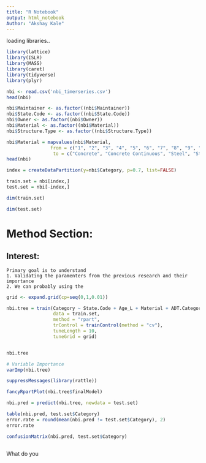 ```yaml
---
title: "R Notebook"
output: html_notebook
Author: "Akshay Kale"
---
```



loading libraries..
```r
library(lattice)
library(ISLR)
library(MASS)
library(caret)
library(tidyverse)
library(plyr)
```



```r
nbi <- read.csv('nbi_timerseries.csv')
head(nbi)
```
```r
nbi$Maintainer <- as.factor((nbi$Maintainer))
nbi$State.Code <- as.factor((nbi$State.Code))
nbi$Owner <- as.factor((nbi$Owner))
nbi$Material <- as.factor((nbi$Material))
nbi$Structure.Type <- as.factor((nbi$Structure.Type))

nbi$Material = mapvalues(nbi$Material, 
                from = c("1", "2", "3", "4", "5", "6", "7", "8", "9", "-1", "0"),
                 to = c("Concrete", "Concrete Continuous", "Steel", "Steel Continuous", "Prestressed Concrete", "Prestressed Concrete Continuous", "Wood or Timber", "Masonry", "Aluminium", "NA", "Other"))
head(nbi)
```


```r
index = createDataPartition(y=nbi$Category, p=0.7, list=FALSE)

train.set = nbi[index,]
test.set = nbi[-index,]

dim(train.set)
```
```r
dim(test.set)
```

# Method Section:

## Interest:
    Primary goal is to understand
    1. Validating the paramenters from the previous research and their importance
    2. We can probably using the
    
    

```r
grid <- expand.grid(cp=seq(0,1,0.01))

nbi.tree = train(Category ~ State.Code + Age_L + Material + ADT.Category +  ADTT.Category + Maintainer + Structure.Type,
                 data = train.set,
                 method = "rpart",
                 trControl = trainControl(method = "cv"),
                 tuneLength = 10,
                 tuneGrid = grid)



```

```r
nbi.tree
```


```r
# Variable Importance
varImp(nbi.tree)
```

```r
suppressMessages(library(rattle))

fancyRpartPlot(nbi.tree$finalModel)
```

```r
nbi.pred = predict(nbi.tree, newdata = test.set)
```
```r
table(nbi.pred, test.set$Category)
error.rate = round(mean(nbi.pred != test.set$Category), 2)
error.rate
```

```r
confusionMatrix(nbi.pred, test.set$Category)
```

```r


```

What do you
  

